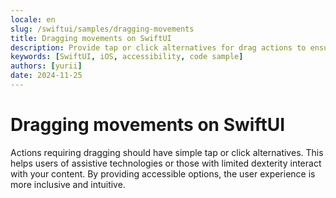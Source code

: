 ```yaml
---
locale: en
slug: /swiftui/samples/dragging-movements
title: Dragging movements on SwiftUI
description: Provide tap or click alternatives for drag actions to ensure accessibility.
keywords: [SwiftUI, iOS, accessibility, code sample]
authors: [yurii]
date: 2024-11-25
---
```


# Dragging movements on SwiftUI

Actions requiring dragging should have simple tap or click alternatives. This helps users of assistive technologies or those with limited dexterity interact with your content. By providing accessible options, the user experience is more inclusive and intuitive.

<CodeSample id="dragging-movements" platform="swiftui" locale="en"/>
